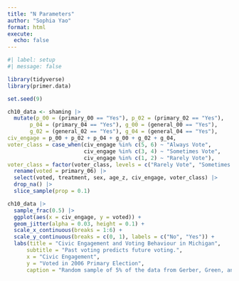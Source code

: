 ```yaml
---
title: "N Parameters"
author: "Sophia Yao"
format: html
execute: 
  echo: false
---
```


```r
#| label: setup
#| message: false

library(tidyverse)
library(primer.data)
```

```r
set.seed(9)

ch10_data <- shaming |>
  mutate(p_00 = (primary_00 == "Yes"), p_02 = (primary_02 == "Yes"),
       p_04 = (primary_04 == "Yes"), g_00 = (general_00 == "Yes"),
       g_02 = (general_02 == "Yes"), g_04 = (general_04 == "Yes"),
civ_engage = p_00 + p_02 + p_04 + g_00 + g_02 + g_04,
voter_class = case_when(civ_engage %in% c(5, 6) ~ "Always Vote",
                        civ_engage %in% c(3, 4) ~ "Sometimes Vote",
                        civ_engage %in% c(1, 2) ~ "Rarely Vote"),
voter_class = factor(voter_class, levels = c("Rarely Vote", "Sometimes Vote", "Always Vote")), age_z = as.numeric(scale(age))) |>
  rename(voted = primary_06) |>
  select(voted, treatment, sex, age_z, civ_engage, voter_class) |>
  drop_na() |>
  slice_sample(prop = 0.1)

ch10_data |>
  sample_frac(0.5) |>
  ggplot(aes(x = civ_engage, y = voted)) +
  geom_jitter(alpha = 0.03, height = 0.1) + 
  scale_x_continuous(breaks = 1:6) + 
  scale_y_continuous(breaks = c(0, 1), labels = c("No", "Yes")) + 
  labs(title = "Civic Engagement and Voting Behaviour in Michigan",
      subtitle = "Past voting predicts future voting.",
      x = "Civic Engagement",
      y = "Voted in 2006 Primary Election",
      caption = "Random sample of 5% of the data from Gerber, Green, and Larimer (2008)")
```
